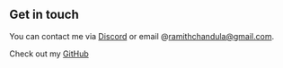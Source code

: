 ## Get in touch

You can contact me via [Discord](https://discordapp.com/users/242068302048788481) or email @<ramithchandula@gmail.com>.

Check out my [GitHub](https://github.com/ramith123)